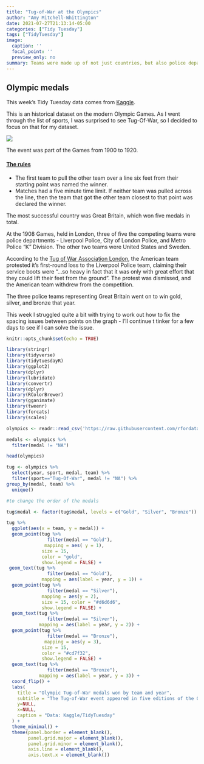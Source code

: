 ```yaml
---
title: "Tug-of-War at the Olympics" 
author: "Amy Mitchell-Whittington"
date: 2021-07-27T21:13:14-05:00
categories: ["Tidy Tuesday"]
tags: ["TidyTuesday"]
image:
  caption: ''
  focal_point: ''
  preview_only: no
summary: Teams were made up of not just countries, but also police departments.
---
```


## Olympic medals

This week's Tidy Tuesday data comes from [Kaggle](https://www.kaggle.com/heesoo37/120-years-of-olympic-history-athletes-and-results?select=noc_regions.csv).

This is an historical dataset on the modern Olympic Games. As I went through the list of sports, I was surprised to see Tug-Of-War, so I decided to focus on that for my dataset.  

![ ](https://media.giphy.com/media/2xPJgvjnr456xOQTmW/giphy.gif)

The event was part of the Games from 1900 to 1920.  

#### [The rules](https://olympic.ca/2014/07/22/olympic-tug-of-war-and-its-controversial-demise/)

* The first team to pull the other team over a line six feet from their starting point was named the winner. 
* Matches had a five minute time limit. If neither team was pulled across the line, then the team that got the other team closest to that point was declared the winner.

The most successful country was Great Britain, which won five medals in total.  

At the 1908 Games, held in London, three of five the competing teams were police departments - Liverpool Police, City of London Police, and Metro Police "K" Division. The other two teams were United States and Sweden.

According to the [Tug of War Association London](http://tugofwar.co.uk/olympics-history), the American team protested it's first-round loss to the Liverpool Police team, claiming their service boots were "...so heavy in fact that it was only with great effort that they could lift their feet from the ground". The protest was dismissed, and the American team withdrew from the competition.  

The three police teams representing Great Britain went on to win gold, silver, and bronze that year.

This week I struggled quite a bit with trying to work out how to fix the spacing issues between points on the graph - I'll continue t tinker for a few days to see if I can solve the issue.

```r
knitr::opts_chunk$set(echo = TRUE)

library(stringr)
library(tidyverse)
library(tidytuesdayR)
library(ggplot2)
library(dplyr)
library(lubridate)
library(convertr)
library(dplyr)
library(RColorBrewer)
library(gganimate)
library(tweenr)
library(forcats)
library(scales)

olympics <- readr::read_csv('https://raw.githubusercontent.com/rfordatascience/tidytuesday/master/data/2021/2021-07-27/olympics.csv')

medals <- olympics %>%
  filter(medal != "NA")

head(olympics)

```

```r

tug <- olympics %>%
  select(year, sport, medal, team) %>%
  filter(sport=="Tug-Of-War", medal != "NA") %>%
group_by(medal, team) %>%
  unique()

#to change the order of the medals

tug$medal <- factor(tug$medal, levels = c("Gold", "Silver", "Bronze"))

```


```r

tug %>% 
  ggplot(aes(x = team, y = medal)) +
  geom_point(tug %>% 
               filter(medal == "Gold"), 
              mapping = aes( y = 1), 
             size = 15, 
             color = "gold", 
             show.legend = FALSE) +
 geom_text(tug %>% 
               filter(medal == "Gold"),
             mapping = aes(label = year, y = 1)) +
  geom_point(tug %>% 
               filter(medal == "Silver"), 
             mapping = aes(y = 2), 
             size = 15, color = "#d6d6d6", 
             show.legend = FALSE) +
  geom_text(tug %>% 
               filter(medal == "Silver"),
            mapping = aes(label = year, y = 2)) +
  geom_point(tug %>% 
               filter(medal == "Bronze"), 
              mapping = aes(y = 3), 
             size = 15, 
             color = "#cd7f32", 
             show.legend = FALSE) +
  geom_text(tug %>% 
               filter(medal == "Bronze"),
            mapping = aes(label = year, y = 3)) +
  coord_flip() +
  labs(
    title = "Olympic Tug-of-War medals won by team and year",
    subtitle = "The Tug-of-War event appeared in five editions of the Olympic Games from 1900 to 1920.",
    y=NULL,
    x=NULL,
    caption = "Data: Kaggle/TidyTuesday"
  ) + 
  theme_minimal() +
  theme(panel.border = element_blank(),
        panel.grid.major = element_blank(),
        panel.grid.minor = element_blank(),
        axis.line = element_blank(),
        axis.text.x = element_blank()) 

```
